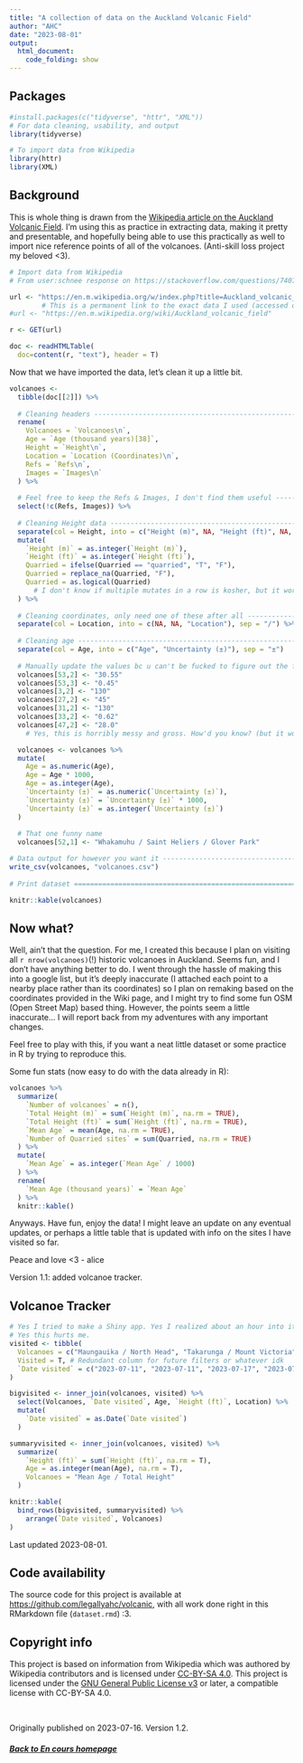 ```yaml
---
title: "A collection of data on the Auckland Volcanic Field"
author: "AHC"
date: "2023-08-01"
output: 
  html_document:
    code_folding: show
---
```


## Packages

```r
#install.packages(c("tidyverse", "httr", "XML"))
# For data cleaning, usability, and output
library(tidyverse)

# To import data from Wikipedia
library(httr)
library(XML)
```

## Background

This is whole thing is drawn from the [Wikipedia article on the Auckland Volcanic Field](https://en.m.wikipedia.org/w/index.php?title=Auckland_volcanic_field&oldid=1146734511). 
I'm using this as practice in extracting data, making it pretty and presentable, 
and hopefully being able to use this practically as well to import nice reference 
points of all of the volcanoes. (Anti-skill loss project my beloved <3).

```r
# Import data from Wikipedia
# From user:schnee response on https://stackoverflow.com/questions/7407735/importing-wikipedia-tables-in-r

url <- "https://en.m.wikipedia.org/w/index.php?title=Auckland_volcanic_field&oldid=1146734511"
        # This is a permanent link to the exact data I used (accessed on 2023-07-17), use the following at your own risk:
#url <- "https://en.m.wikipedia.org/wiki/Auckland_volcanic_field"

r <- GET(url)

doc <- readHTMLTable(
  doc=content(r, "text"), header = T)
```

Now that we have imported the data, let's clean it up a little bit.

```r
volcanoes <- 
  tibble(doc[[2]]) %>% 
  
  # Cleaning headers -----------------------------------------------------------
  rename(
    Volcanoes = `Volcanoes\n`,
    Age = `Age (thousand years)[38]`,
    Height = `Height\n`,
    Location = `Location (Coordinates)\n`,
    Refs = `Refs\n`,
    Images = `Images\n`
  ) %>% 
  
  # Feel free to keep the Refs & Images, I don't find them useful --------------
  select(!c(Refs, Images)) %>% 
  
  # Cleaning Height data -------------------------------------------------------
  separate(col = Height, into = c("Height (m)", NA, "Height (ft)", NA, "Quarried")) %>% 
  mutate(
    `Height (m)` = as.integer(`Height (m)`),
    `Height (ft)` = as.integer(`Height (ft)`),
    Quarried = ifelse(Quarried == "quarried", "T", "F"),
    Quarried = replace_na(Quarried, "F"),
    Quarried = as.logical(Quarried)
      # I don't know if multiple mutates in a row is kosher, but it works for me
  ) %>% 
  
  # Cleaning coordinates, only need one of these after all ---------------------
  separate(col = Location, into = c(NA, NA, "Location"), sep = "/") %>% 
    
  # Cleaning age ---------------------------------------------------------------
  separate(col = Age, into = c("Age", "Uncertainty (±)"), sep = "±")
  
  # Manually update the values bc u can't be fucked to figure out the functions to do it
  volcanoes[53,2] <- "30.55"
  volcanoes[53,3] <- "0.45"
  volcanoes[3,2] <- "130"
  volcanoes[27,2] <- "45"
  volcanoes[31,2] <- "130"
  volcanoes[33,2] <- "0.62"
  volcanoes[47,2] <- "28.0"
    # Yes, this is horribly messy and gross. How'd you know? (but it works soooooo idc)

  volcanoes <- volcanoes %>% 
  mutate(
    Age = as.numeric(Age),
    Age = Age * 1000,
    Age = as.integer(Age),
    `Uncertainty (±)` = as.numeric(`Uncertainty (±)`),
    `Uncertainty (±)` = `Uncertainty (±)` * 1000,
    `Uncertainty (±)` = as.integer(`Uncertainty (±)`)
  )
  
  # That one funny name
  volcanoes[52,1] <- "Whakamuhu / Saint Heliers / Glover Park"

# Data output for however you want it ------------------------------------------
write_csv(volcanoes, "volcanoes.csv")
  
# Print dataset ================================================================

knitr::kable(volcanoes)
```

## Now what?

Well, ain't that the question. For me, I created this because I plan on visiting all `r nrow(volcanoes)`(!) 
historic volcanoes in Auckland. Seems fun, and I don't have anything better to do. I went through 
the hassle of making this into a google list, but it's deeply inaccurate (I attached each point to a nearby
place rather than its coordinates) so I plan on remaking based on the coordinates provided in the Wiki page,
and I might try to find some fun OSM (Open Street Map) based thing. However, the points seem a little 
inaccurate... I will report back from my adventures with any important changes.

Feel free to play with this, if you want a neat little dataset or some practice in R by trying to reproduce 
this.

Some fun stats (now easy to do with the data already in R):
```r
volcanoes %>% 
  summarize(
    `Number of volcanoes` = n(),
    `Total Height (m)` = sum(`Height (m)`, na.rm = TRUE),
    `Total Height (ft)` = sum(`Height (ft)`, na.rm = TRUE),
    `Mean Age` = mean(Age, na.rm = TRUE),
    `Number of Quarried sites` = sum(Quarried, na.rm = TRUE)
  ) %>% 
  mutate(
    `Mean Age` = as.integer(`Mean Age` / 1000)
  ) %>% 
  rename(
    `Mean Age (thousand years)` = `Mean Age`
  ) %>% 
  knitr::kable()
```
Anyways. Have fun, enjoy the data! I might leave an update on any eventual updates,
or perhaps a little table that is updated with info on the sites I have visited so far. 

Peace and love <3 - alice

Version 1.1: added volcanoe tracker.

## Volcanoe Tracker

```r
# Yes I tried to make a Shiny app. Yes I realized about an hour into it that it would not be static.
# Yes this hurts me.
visited <- tibble(
  Volcanoes = c("Maungauika / North Head", "Takarunga / Mount Victoria", "Albert Park Volcano", "Maungakiekie / One Tree Hill", "Te Kōpuke / Tītīkōpuke / Mount St John", "Ōhinerau / Mount Hobson", "Ohuiarangi / Pigeon Mountain"),
  Visited = T, # Redundant column for future filters or whatever idk
  `Date visited` = c("2023-07-11", "2023-07-11", "2023-07-17", "2023-07-22", "2023-07-22", "2023-07-22", "2023-07-30")
)

bigvisited <- inner_join(volcanoes, visited) %>% 
  select(Volcanoes, `Date visited`, Age, `Height (ft)`, Location) %>% 
  mutate(
    `Date visited` = as.Date(`Date visited`)
  )

summaryvisited <- inner_join(volcanoes, visited) %>% 
  summarize(
    `Height (ft)` = sum(`Height (ft)`, na.rm = T),
    Age = as.integer(mean(Age), na.rm = T),
    Volcanoes = "Mean Age / Total Height"
  )

knitr::kable(
  bind_rows(bigvisited, summaryvisited) %>% 
    arrange(`Date visited`, Volcanoes)
)
```
Last updated 2023-08-01. 

## Code availability

The source code for this project is available at [https://github.com/legallyahc/volcanic](https://github.com/legallyahc/volcanic), with all work done right in this RMarkdown file (`dataset.rmd`) :3. 

## Copyright info

This project is based on information from Wikipedia which was authored by Wikipedia contributors and is licensed under [CC-BY-SA 4.0](https://creativecommons.org/licenses/by-sa/4.0/). 
This project is licensed under the [GNU General Public License v3](https://www.gnu.org/licenses/gpl-3.0.html) 
or later, a compatible license with CC-BY-SA 4.0.

<br>

Originally published on 2023-07-16. Version 1.2.

##### [Back to En cours homepage](https://encours.neocities.org/)